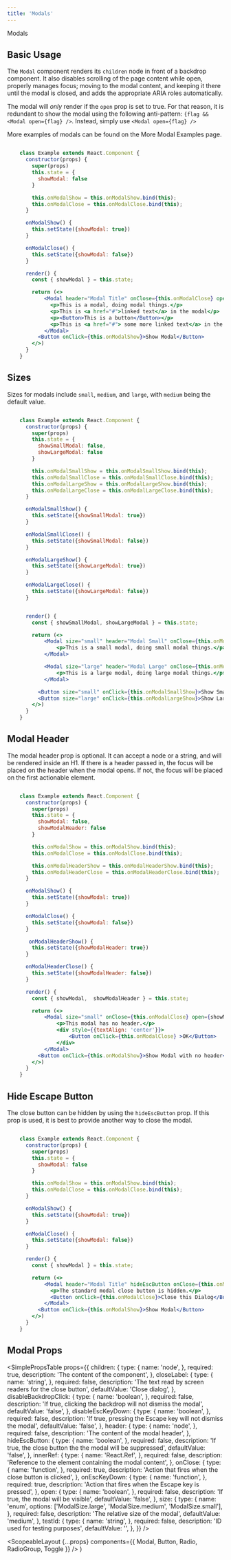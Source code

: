 ```yaml
---
title: 'Modals'
---
```



<DocsHeading to="/design/modals/" type="design">
  Modals
</DocsHeading>

## Basic Usage

The `Modal` component renders its `children` node in front of a backdrop component. It also disables scrolling of the page content while open,
properly manages focus; moving to the modal content, and keeping it there until the modal is closed, and adds the appropriate ARIA roles automatically.

The modal will _only_ render if the `open` prop is set to true. For that reason, it is redundant to show the modal using the following anti-pattern: `{flag && <Modal open={flag} />`. Instead,
simply use `<Modal open={flag} />`

More examples of modals can be found on the <Link to="/examples/modal">More Modal Examples</Link> page.

```.jsx

    class Example extends React.Component {
      constructor(props) {
        super(props)
        this.state = {
          showModal: false
        }

        this.onModalShow = this.onModalShow.bind(this);
        this.onModalClose = this.onModalClose.bind(this);
      }

      onModalShow() {
        this.setState({showModal: true})
      }

      onModalClose() {
        this.setState({showModal: false})
      }

      render() {
        const { showModal } = this.state;

        return (<>
            <Modal header="Modal Title" onClose={this.onModalClose} open={showModal}>
              <p>This is a modal, doing modal things.</p>
              <p>This is <a href="#">linked text</a> in the modal</p>
              <p><Button>This is a button</Button></p>
              <p>This is <a href="#"> some more linked text</a> in the modal</p>
            </Modal>
          <Button onClick={this.onModalShow}>Show Modal</Button>
        </>)
      }
    }
```

## Sizes

Sizes for modals include `small`, `medium`, and `large`, with `medium` being the default value.

```.jsx

    class Example extends React.Component {
      constructor(props) {
        super(props)
        this.state = {
          showSmallModal: false,
          showLargeModal: false
        }

        this.onModalSmallShow = this.onModalSmallShow.bind(this);
        this.onModalSmallClose = this.onModalSmallClose.bind(this);
        this.onModalLargeShow = this.onModalLargeShow.bind(this);
        this.onModalLargeClose = this.onModalLargeClose.bind(this);
      }

      onModalSmallShow() {
        this.setState({showSmallModal: true})
      }

      onModalSmallClose() {
        this.setState({showSmallModal: false})
      }

      onModalLargeShow() {
        this.setState({showLargeModal: true})
      }

      onModalLargeClose() {
        this.setState({showLargeModal: false})
      }


      render() {
        const { showSmallModal, showLargeModal } = this.state;

        return (<>
            <Modal size="small" header="Modal Small" onClose={this.onModalSmallClose} open={showSmallModal}>
                <p>This is a small modal, doing small modal things.</p>
            </Modal>

            <Modal size="large" header="Modal Large" onClose={this.onModalLargeClose} open={showLargeModal}>
                <p>This is a large modal, doing large modal things.</p>
            </Modal>

          <Button size="small" onClick={this.onModalSmallShow}>Show Small Modal</Button>
          <Button size="large" onClick={this.onModalLargeShow}>Show Large Modal</Button>
        </>)
      }
    }
```

## Modal Header

The modal header prop is optional. It can accept a node or a string, and will be rendered inside an H1.
If there is a header passed in, the focus will be placed on the header when the modal opens. If not, the focus will be placed on
the first actionable element.

```.jsx

    class Example extends React.Component {
      constructor(props) {
        super(props)
        this.state = {
          showModal: false,
          showModalHeader: false
        }

        this.onModalShow = this.onModalShow.bind(this);
        this.onModalClose = this.onModalClose.bind(this);

        this.onModalHeaderShow = this.onModalHeaderShow.bind(this);
        this.onModalHeaderClose = this.onModalHeaderClose.bind(this);
      }

      onModalShow() {
        this.setState({showModal: true})
      }

      onModalClose() {
        this.setState({showModal: false})
      }

       onModalHeaderShow() {
        this.setState({showModalHeader: true})
      }

      onModalHeaderClose() {
        this.setState({showModalHeader: false})
      }

      render() {
        const { showModal,  showModalHeader } = this.state;

        return (<>
            <Modal size="small" onClose={this.onModalClose} open={showModal}>
                <p>This modal has no header.</p>
                <div style={{textAlign: 'center'}}>
                    <Button onClick={this.onModalClose} >OK</Button>
                </div>
            </Modal>
          <Button onClick={this.onModalShow}>Show Modal with no header</Button>
        </>)
      }
    }
```

## Hide Escape Button

The close button can be hidden by using the `hideEscButton` prop. If this prop is used, it is best to provide another way to close the modal.

```.jsx

    class Example extends React.Component {
      constructor(props) {
        super(props)
        this.state = {
          showModal: false
        }

        this.onModalShow = this.onModalShow.bind(this);
        this.onModalClose = this.onModalClose.bind(this);
      }

      onModalShow() {
        this.setState({showModal: true})
      }

      onModalClose() {
        this.setState({showModal: false})
      }

      render() {
        const { showModal } = this.state;

        return (<>
            <Modal header="Modal Title" hideEscButton onClose={this.onModalClose} open={showModal}>
              <p>The standard modal close button is hidden.</p>
              <Button onClick={this.onModalClose}>Close this Dialog</Button>
            </Modal>
          <Button onClick={this.onModalShow}>Show Modal</Button>
        </>)
      }
    }
```

## Modal Props

<SimplePropsTable
  props={{
    children: {
      type: {
        name: 'node',
      },
      required: true,
      description: 'The content of the component',
    },
    closeLabel: {
      type: {
        name: 'string',
      },
      required: false,
      description: 'The text read by screen readers for the close button',
      defaultValue: 'Close dialog',
    },
    disableBackdropClick: {
      type: {
        name: 'boolean',
      },
      required: false,
      description: 'If true, clicking the backdrop will not dismiss the modal',
      defaultValue: 'false',
    },
    disableEscKeyDown: {
      type: {
        name: 'boolean',
      },
      required: false,
      description:
        'If true, pressing the Escape key will not dismiss the modal',
      defaultValue: 'false',
    },
    header: {
      type: {
        name: 'node',
      },
      required: false,
      description: 'The content of the modal header',
    },
    hideEscButton: {
      type: {
        name: 'boolean',
      },
      required: false,
      description: 'If true, the close button the the modal will be suppressed',
      defaultValue: 'false',
    },
    innerRef: {
      type: {
        name: 'React.Ref',
      },
      required: false,
      description: 'Reference to the element containing the modal content',
    },
    onClose: {
      type: {
        name: 'function',
      },
      required: true,
      description: 'Action that fires when the close button is clicked',
    },
    onEscKeyDown: {
      type: {
        name: 'function',
      },
      required: true,
      description: 'Action that fires when the Escape key is pressed',
    },
    open: {
      type: {
        name: 'boolean',
      },
      required: false,
      description: 'If true, the modal will be visible',
      defaultValue: 'false',
    },
    size: {
      type: {
        name: 'enum',
        options: ['ModalSize.large', 'ModalSize.medium', 'ModalSize.small'],
      },
      required: false,
      description: 'The relative size of the modal',
      defaultValue: 'medium',
    },
    testId: {
      type: {
        name: 'string',
      },
      required: false,
      description: 'ID used for testing purposes',
      defaultValue: '',
    },
  }}
/>

  <ScopeableLayout
    {...props}
    components={{ Modal, Button, Radio, RadioGroup, Toggle }}
  />
)

